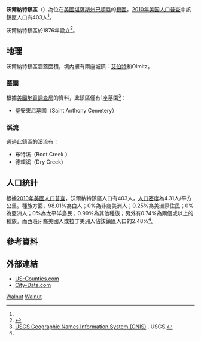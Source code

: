 {{noteTA
|G1=USState
}}
{{Infobox settlement
|official_name = 沃爾納特鎮區
|native_name = Walnut Township
|settlement_type = 鎮區
|image_map = Map highlighting Walnut Township, Barton County, Kansas.svg
|map_caption = 沃爾納特鎮區在巴頓縣的位置
|coordinates_display = inline,title
|coordinates_region = US-KS
|subdivision_type = [[世界政區索引|國家]]
|subdivision_name = [[美国|美国]]
|subdivision_type1 = [[美國行政區劃|州]]
|subdivision_name1 = [[堪薩斯州|堪薩斯州]]
|subdivision_type2 = [[堪萨斯州行政区划|縣]]
|subdivision_name2 = [[巴頓縣_(堪薩斯州)|巴頓縣]]
|area_total_km2 = 93.07
|area_land_km2 = 93.07
|area_water_km2 = 0
|area_total_sq_mi = 35.93
|area_land_sq_mi = 35.93
|area_water_sq_mi = 0
|area_water_percent = 0
|population_as_of = [[2010年美国人口普查|2010]]
|population_footnotes = <ref name=census>{{cite web|url=http://www.census.gov/geo/www/gazetteer/gazetteer2010.html|title=2010 Census Gazetteer Files|publisher=[[美国人口调查局|美国人口调查局]]|accessdate=2016-03-03|archive-url=https://web.archive.org/web/20121021075704/http://www.census.gov/geo/www/gazetteer/gazetteer2010.html|archive-date=2012-10-21|dead-url=yes}}</ref>
|population_total = 403
|population_density_km2 = auto
|elevation_footnotes = 
|elevation_m = 588
|elevation_ft = 1929
|latd = 38
|latm = 29
|lats = 00
|latNS = N
|longd = 98
|longm = 59
|longs = 00
|longEW = W
|postal_code_type =
|postal_code = 
|blank_name = [[地名信息系统|GNIS]]
|blank_info = [http://geonames.usgs.gov/pls/gnispublic/f?p=gnispq:3:::NO::P3_FID:0475633 0475633]
|website = 
|footnotes = 
}}

'''沃爾納特鎮區'''（{{lang-en|'''Walnut Township'''}}）為位在[[美國|美國]][[堪薩斯州|堪薩斯州]][[巴頓縣_(堪薩斯州)|巴頓縣]]的[[行政鎮區|鎮區]]。[[2010年美国人口普查|2010年美国人口普查]]中該鎮區人口有403人<ref name=census/>。

沃爾納特鎮區於1876年設立<ref>{{cite book|title=History of the State of Kansas: Containing a Full Account of Its Growth from an Uninhabited Territory to a Wealthy and Important State|url=http://books.google.com/books?id=5t09AQAAMAAJ&pg=PA762|year=1883|publisher=A. T. Andreas|page=762}}</ref>。

==地理==
沃爾納特鎮區涵蓋面積{{convert|93.07|km2|sqmi}}，境內擁有兩座城鎮：[[艾伯特_(堪薩斯州)|艾伯特]]和Olmitz。

===墓園===
根據[[美國地質調查局|美國地質調查局]]的資料，此鎮區僅有1座墓園<ref>[http://geonames.usgs.gov/domestic/index.html USGS Geographic Names Information System (GNIS)] {{Wayback|url=http://geonames.usgs.gov/domestic/index.html |date=20190428150204 }}. USGS.</ref>：
*聖安東尼墓園（Saint Anthony Cemetery）

===溪流===
通過此鎮區的溪流有：
*布特溪（Boot Creek ）
*德賴溪（Dry Creek）

==人口統計==
根據[[2010年美國人口普查|2010年美國人口普查]]，沃爾納特鎮區人口有403人，[[人口密度|人口密度]]為4.31人/平方公里。種族方面，98.01%為白人；0%為非裔美洲人；0.25%為美洲原住民；0%為亞洲人；0%為太平洋島民；0.99%為其他種族；另外有0.74%為兩個或以上的種族。而西班牙裔美國人或拉丁美洲人佔該鎮區人口的2.48%<ref name=census/>。

==參考資料==
{{reflist}}

==外部連結==
* [https://web.archive.org/web/20080723112151/http://www.us-counties.com/localgov/kansas.html US-Counties.com]
* [http://www.city-data.com/township/Walnut-Barton-KS.html City-Data.com] {{Wayback|url=http://www.city-data.com/township/Walnut-Barton-KS.html |date=20160303214055 }}

{{巴頓縣 (堪薩斯州)}}

[[Category:巴頓縣鎮區_(堪薩斯州)|Walnut]]
[[Category:堪薩斯州鎮區|Walnut]]